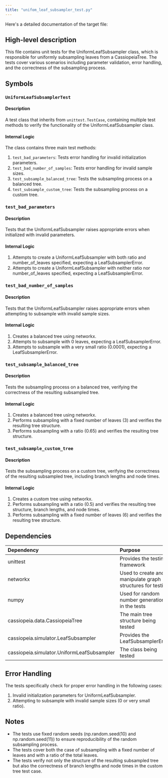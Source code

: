 ```yaml
---
title: "unifom_leaf_subsampler_test.py"
---
```


Here's a detailed documentation of the target file:

## High-level description
This file contains unit tests for the UniformLeafSubsampler class, which is responsible for uniformly subsampling leaves from a CassiopeiaTree. The tests cover various scenarios including parameter validation, error handling, and the correctness of the subsampling process.

## Symbols

### `UniformLeafSubsamplerTest`
#### Description
A test class that inherits from `unittest.TestCase`, containing multiple test methods to verify the functionality of the UniformLeafSubsampler class.

#### Internal Logic
The class contains three main test methods:

1. `test_bad_parameters`: Tests error handling for invalid initialization parameters.
2. `test_bad_number_of_samples`: Tests error handling for invalid sample sizes.
3. `test_subsample_balanced_tree`: Tests the subsampling process on a balanced tree.
4. `test_subsample_custom_tree`: Tests the subsampling process on a custom tree.

### `test_bad_parameters`
#### Description
Tests that the UniformLeafSubsampler raises appropriate errors when initialized with invalid parameters.

#### Internal Logic
1. Attempts to create a UniformLeafSubsampler with both ratio and number_of_leaves specified, expecting a LeafSubsamplerError.
2. Attempts to create a UniformLeafSubsampler with neither ratio nor number_of_leaves specified, expecting a LeafSubsamplerError.

### `test_bad_number_of_samples`
#### Description
Tests that the UniformLeafSubsampler raises appropriate errors when attempting to subsample with invalid sample sizes.

#### Internal Logic
1. Creates a balanced tree using networkx.
2. Attempts to subsample with 0 leaves, expecting a LeafSubsamplerError.
3. Attempts to subsample with a very small ratio (0.0001), expecting a LeafSubsamplerError.

### `test_subsample_balanced_tree`
#### Description
Tests the subsampling process on a balanced tree, verifying the correctness of the resulting subsampled tree.

#### Internal Logic
1. Creates a balanced tree using networkx.
2. Performs subsampling with a fixed number of leaves (3) and verifies the resulting tree structure.
3. Performs subsampling with a ratio (0.65) and verifies the resulting tree structure.

### `test_subsample_custom_tree`
#### Description
Tests the subsampling process on a custom tree, verifying the correctness of the resulting subsampled tree, including branch lengths and node times.

#### Internal Logic
1. Creates a custom tree using networkx.
2. Performs subsampling with a ratio (0.5) and verifies the resulting tree structure, branch lengths, and node times.
3. Performs subsampling with a fixed number of leaves (6) and verifies the resulting tree structure.

## Dependencies
| Dependency | Purpose |
|:-----------|:--------|
| unittest | Provides the testing framework |
| networkx | Used to create and manipulate graph structures for testing |
| numpy | Used for random number generation in the tests |
| cassiopeia.data.CassiopeiaTree | The main tree structure being tested |
| cassiopeia.simulator.LeafSubsampler | Provides the LeafSubsamplerError |
| cassiopeia.simulator.UniformLeafSubsampler | The class being tested |

## Error Handling
The tests specifically check for proper error handling in the following cases:
1. Invalid initialization parameters for UniformLeafSubsampler.
2. Attempting to subsample with invalid sample sizes (0 or very small ratio).

## Notes
- The tests use fixed random seeds (np.random.seed(10) and np.random.seed(11)) to ensure reproducibility of the random subsampling process.
- The tests cover both the case of subsampling with a fixed number of leaves and with a ratio of the total leaves.
- The tests verify not only the structure of the resulting subsampled tree but also the correctness of branch lengths and node times in the custom tree test case.